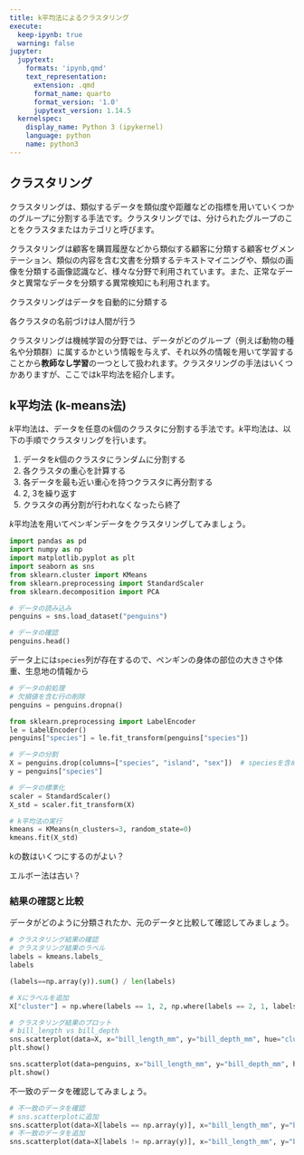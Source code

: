 ```yaml
---
title: k平均法によるクラスタリング
execute:
  keep-ipynb: true
  warning: false
jupyter:
  jupytext:
    formats: 'ipynb,qmd'
    text_representation:
      extension: .qmd
      format_name: quarto
      format_version: '1.0'
      jupytext_version: 1.14.5
  kernelspec:
    display_name: Python 3 (ipykernel)
    language: python
    name: python3
---
```


## クラスタリング

クラスタリングは、類似するデータを類似度や距離などの指標を用いていくつかのグループに分割する手法です。クラスタリングでは、分けられたグループのことをクラスタまたはカテゴリと呼びます。

クラスタリングは顧客を購買履歴などから類似する顧客に分類する顧客セグメンテーション、類似の内容を含む文書を分類するテキストマイニングや、類似の画像を分類する画像認識など、様々な分野で利用されています。また、正常なデータと異常なデータを分類する異常検知にも利用されます。

クラスタリングはデータを自動的に分類する

各クラスタの名前づけは人間が行う

クラスタリングは機械学習の分野では、データがどのグループ（例えば動物の種名や分類群）に属するかという情報を与えず、それ以外の情報を用いて学習することから**教師なし学習**の一つとして扱われます。クラスタリングの手法はいくつかありますが、ここではk平均法を紹介します。

## k平均法 (k-means法)

*k*平均法は、データを任意の*k*個のクラスタに分割する手法です。*k*平均法は、以下の手順でクラスタリングを行います。

1. データを*k*個のクラスタにランダムに分割する
2. 各クラスタの重心を計算する
3. 各データを最も近い重心を持つクラスタに再分割する
4. 2, 3を繰り返す
5. クラスタの再分割が行われなくなったら終了

*k*平均法を用いてペンギンデータをクラスタリングしてみましょう。

```python
import pandas as pd
import numpy as np
import matplotlib.pyplot as plt
import seaborn as sns
from sklearn.cluster import KMeans
from sklearn.preprocessing import StandardScaler
from sklearn.decomposition import PCA
```

```python
# データの読み込み
penguins = sns.load_dataset("penguins")

# データの確認
penguins.head()
```

データ上には`species`列が存在するので、ペンギンの身体の部位の大きさや体重、生息地の情報から

```python
# データの前処理
# 欠損値を含む行の削除
penguins = penguins.dropna()

from sklearn.preprocessing import LabelEncoder
le = LabelEncoder()
penguins["species"] = le.fit_transform(penguins["species"])

# データの分割
X = penguins.drop(columns=["species", "island", "sex"])  # speciesを含め、数値を含まない列を削除
y = penguins["species"]

# データの標準化
scaler = StandardScaler()
X_std = scaler.fit_transform(X)
```

```python
# k平均法の実行
kmeans = KMeans(n_clusters=3, random_state=0)
kmeans.fit(X_std)
```

kの数はいくつにするのがよい？

エルボー法は古い？

### 結果の確認と比較

データがどのように分類されたか、元のデータと比較して確認してみましょう。

```python
# クラスタリング結果の確認
# クラスタリング結果のラベル
labels = kmeans.labels_
labels
```

```python
(labels==np.array(y)).sum() / len(labels)
```

```python
# Xにラベルを追加
X["cluster"] = np.where(labels == 1, 2, np.where(labels == 2, 1, labels))

# クラスタリング結果のプロット
# bill_length vs bill_depth
sns.scatterplot(data=X, x="bill_length_mm", y="bill_depth_mm", hue="cluster")
plt.show()

sns.scatterplot(data=penguins, x="bill_length_mm", y="bill_depth_mm", hue="species")
plt.show()
```

不一致のデータを確認してみましょう。

```python
# 不一致のデータを確認
# sns.scatterplotに追加
sns.scatterplot(data=X[labels == np.array(y)], x="bill_length_mm", y="bill_depth_mm", hue="cluster")
# 不一致のデータを追加
sns.scatterplot(data=X[labels != np.array(y)], x="bill_length_mm", y="bill_depth_mm", hue="cluster")
```
